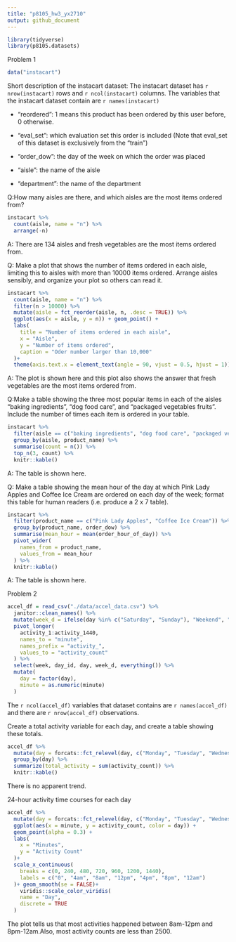 ```yaml
---
title: "p8105_hw3_yx2710"
output: github_document
---
```


```r
library(tidyverse)
library(p8105.datasets)
```

Problem 1 

```r
data("instacart")
```

Short description of the instacart dataset:
The instacart dataset has `r nrow(instacart)` rows and `r ncol(instacart)` columns. The variables that the instacart dataset contain are `r names(instacart)`

* "reordered": 1 means this product has been ordered by this user before, 0 otherwise.

* "eval_set":  which evaluation set this order is included (Note that eval_set of this dataset is exclusively from the “train”)

* "order_dow": the day of the week on which the order was placed

* "aisle": the name of the aisle

* "department": the name of the department

Q:How many aisles are there, and which aisles are the most items ordered from?
```r
instacart %>% 
  count(aisle, name = "n") %>% 
  arrange(-n)
```
A: There are 134 aisles and fresh vegetables are the most items ordered from.

Q: Make a plot that shows the number of items ordered in each aisle, limiting this to aisles with more than 10000 items ordered. Arrange aisles sensibly, and organize your plot so others can read it.
```r
instacart %>% 
  count(aisle, name = "n") %>%
  filter(n > 10000) %>% 
  mutate(aisle = fct_reorder(aisle, n, .desc = TRUE)) %>% 
  ggplot(aes(x = aisle, y = n)) + geom_point() +
  labs(
    title = "Number of items ordered in each aisle",
    x = "Aisle",
    y = "Number of items ordered",
    caption = "Oder number larger than 10,000"
  )+
  theme(axis.text.x = element_text(angle = 90, vjust = 0.5, hjust = 1))
```
A: The plot is shown here and this plot also shows the answer that fresh vegetables are the most items ordered from.

Q:Make a table showing the three most popular items in each of the aisles “baking ingredients”, “dog food care”, and “packaged vegetables fruits”. Include the number of times each item is ordered in your table.
```r
instacart %>% 
  filter(aisle == c("baking ingredients", "dog food care", "packaged vegetables fruits")) %>% 
  group_by(aisle, product_name) %>% 
  summarise(count = n()) %>% 
  top_n(3, count) %>% 
  knitr::kable()
```

A: The table is shown here.

Q: Make a table showing the mean hour of the day at which Pink Lady Apples and Coffee Ice Cream are ordered on each day of the week; format this table for human readers (i.e. produce a 2 x 7 table).
```r
instacart %>% 
  filter(product_name == c("Pink Lady Apples", "Coffee Ice Cream")) %>% 
  group_by(product_name, order_dow) %>% 
  summarise(mean_hour = mean(order_hour_of_day)) %>% 
  pivot_wider(
    names_from = product_name,
    values_from = mean_hour
  ) %>% 
  knitr::kable()
```
A: The table is shown here.

Problem 2 

```r
accel_df = read_csv("./data/accel_data.csv") %>% 
  janitor::clean_names() %>% 
  mutate(week_d = ifelse(day %in% c("Saturday", "Sunday"), "Weekend", "Weekday")) %>% 
  pivot_longer(
    activity_1:activity_1440,
    names_to = "minute",
    names_prefix = "activity_",
    values_to = "activity_count"
  ) %>% 
  select(week, day_id, day, week_d, everything()) %>% 
  mutate(
    day = factor(day),
    minute = as.numeric(minute)
  )
```
The `r ncol(accel_df)` variables that dataset contains are `r names(accel_df)` and there are `r nrow(accel_df)` observations.


Create a total activity variable for each day, and create a table showing these totals. 
```r
accel_df %>% 
  mutate(day = forcats::fct_relevel(day, c("Monday", "Tuesday", "Wednesday", "Thursday", "Friday", "Saturday", "Sunday"))) %>% 
  group_by(day) %>% 
  summarize(total_activity = sum(activity_count)) %>% 
  knitr::kable()

```
There is no apparent trend.

24-hour activity time courses for each day 
```r
accel_df %>% 
  mutate(day = forcats::fct_relevel(day, c("Monday", "Tuesday", "Wednesday", "Thursday", "Friday", "Saturday", "Sunday"))) %>% 
  ggplot(aes(x = minute, y = activity_count, color = day)) +
  geom_point(alpha = 0.3) +
  labs(
    x = "Minutes",
    y = "Activity Count"
  )+
  scale_x_continuous(
    breaks = c(0, 240, 480, 720, 960, 1200, 1440),
    labels = c("0", "4am", "8am", "12pm", "4pm", "8pm", "12am")
  )+ geom_smooth(se = FALSE)+
    viridis::scale_color_viridis(
    name = "Day", 
    discrete = TRUE
  )
```
The plot tells us that most activities happened between 8am-12pm and 8pm-12am.Also, most activity counts are less than 2500.



